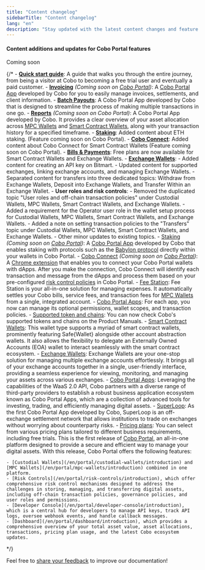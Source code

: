 ```yaml
---
title: "Content changelog"
sidebarTitle: "Content changelog"
lang: "en"
description: "Stay updated with the latest content changes and feature updates for Cobo Portal."
---
```


#### Content additions and updates for Cobo Portal features

<Note>Coming soon</Note>

{/*
<Steps>
    <Step title="September 10, 2024" icon="star">
    - [**Quick start guide**](/en/portal/quick-start-guide): A guide that walks you through the entire journey, from being a visitor at Cobo to becoming a free trial user and eventually a paid customer.
    - [**Invoicing**](/en/apps/invoicing/introduction) *(Coming soon on* [*Cobo Portal*](https://portal.cobo.com/login)*)*: A [Cobo Portal App](/en/apps/introduction) developed by Cobo for you to easily manage invoices, settlements, and client information.
    - [**Batch Payouts**](/en/apps/batch-payouts/introduction): A Cobo Portal App developed by Cobo that is designed to streamline the process of making multiple transactions in one go.
    - [**Reports**](/en/apps/reports/introduction) *(Coming soon on Cobo Portal)*: A Cobo Portal App developed by Cobo. It provides a clear overview of your asset allocation across [MPC Wallets](/en/portal/mpc-wallets/introduction) and [Smart Contract Wallets](/en/portal/smart-contract-wallets/introduction), along with your transaction history for a specified timeframe.
    - [**Staking**](/en/apps/staking/introduction): Added content about ETH staking. (Feature coming soon on Cobo Portal).
    - [**Cobo Connect**](/en/cobo-connect/introduction): Added content about Cobo Connect for Smart Contract Wallets (Feature coming soon on Cobo Portal).
    - [**Bills & Payments**](/en/portal/bills-and-payments/introduction): Free plans are now available for Smart Contract Wallets and Exchange Wallets.
    - [**Exchange Wallets**](/en/portal/exchange-wallets/introduction):
      - Added content for creating an API key on Bitmart.
      - Updated content for supported exchanges, linking exchange accounts, and managing Exchange Wallets.
      - Separated content for transfers into three dedicated topics: Withdraw from Exchange Wallets, Deposit into Exchange Wallets, and Transfer Within an Exchange Wallet.
    - **User roles and risk controls**:
      - Removed the duplicated topic "User roles and off-chain transaction policies" under Custodial Wallets, MPC Wallets, Smart Contract Wallets, and Exchange Wallets.
      - Added a requirement for the Operator user role in the wallet setup process for Custodial Wallets, MPC Wallets, Smart Contract Wallets, and Exchange Wallets.
      - Added a note on setting transaction policies to the "Transfers" topic under Custodial Wallets, MPC Wallets, Smart Contract Wallets, and Exchange Wallets.
    - Other minor updates to existing topics.
  </Step>
  <Step title="August 9, 2024" icon="star">
    - [Staking](/en/apps/staking/introduction) *(Coming soon on [Cobo Portal](https://portal.cobo.com/login))*: A [Cobo Portal App](/en/apps/introduction) developed by Cobo that enables staking with protocols such as the [Babylon protocol](https://babylonlabs.io/) directly within your wallets in Cobo Portal.
    - [Cobo Connect](/en/cobo-connect/introduction) *(Coming soon on [Cobo Portal](https://portal.cobo.com/login))*: A [Chrome extension](https://chromewebstore.google.com/category/extensions) that enables you to connect your Cobo Portal wallets with dApps. After you make the connection, Cobo Connect will identify each transaction and message from the dApps and process them based on your pre-configured [risk control policies](/en/portal/risk-controls/introduction) in Cobo Portal.
    - [Fee Station](/en/portal/fee-station/introduction): Fee Station is your all-in-one solution for managing expenses. It automatically settles your Cobo bills, service fees, and transaction fees for [MPC Wallets](/en/portal/mpc-wallets/introduction) from a single, integrated account.
    - [Cobo Portal Apps](/en/apps/introduction): For each app, you now can manage its optional permissions, wallet scopes, and transaction policies.
    - [Supported token and chains](/en/portal/supported-tokens): You can now check Cobo's supported tokens and chains on the Product Manuals.
  </Step>
  <Step title="July 17, 2024" icon="star">
    - [Smart Contract Wallets](/en/portal/smart-contract-wallets/introduction): This wallet type supports a myriad of smart contract wallets, prominently featuring Safe\{Wallet\} alongside other account abstraction wallets. It also allows the flexibility to delegate an Externally Owned Accounts (EOA) wallet to interact seamlessly with the smart contract ecosystem.
    - [Exchange Wallets](/en/portal/exchange-wallets/introduction): Exchange Wallets are your one-stop solution for managing multiple exchange accounts effortlessly. It brings all of your exchange accounts together in a single, user-friendly interface, providing a seamless experience for viewing, monitoring, and managing your assets across various exchanges.
    - [Cobo Portal Apps](/en/apps/introduction): Leveraging the capabilities of the WaaS 2.0 API, Cobo partners with a diverse range of third-party providers to establish a robust business application ecosystem known as Cobo Portal Apps, which are a collection of advanced tools for investing, trading, and efficiently managing digital assets.
    - [SuperLoop](/en/apps/superloop/introduction): As the first Cobo Portal App developed by Cobo, SuperLoop is an off-exchange settlement network that allows institutions to trade on exchanges without worrying about counterparty risks.
    - [Pricing plans](/en/portal/bills-and-payments/introduction): You can select from various pricing plans tailored to different business requirements, including free trials.
  </Step>
  <Step title="June 10, 2024" icon="star">
    This is the first release of [Cobo Portal](/en/portal/introduction), an all-in-one platform designed to provide a secure and efficient way to manage your digital assets. With this release, Cobo Portal offers the following features:

    - [Custodial Wallets](/en/portal/custodial-wallets/introduction) and [MPC Wallets](/en/portal/mpc-wallets/introduction) combined in one platform.
    - [Risk Controls](/en/portal/risk-controls/introduction), which offer comprehensive risk control mechanisms designed to address the challenges in storing, managing, and transferring digital assets, including off-chain transaction policies, governance policies, and user roles and permissions.
    - [Developer Console](/en/portal/developer-console/introduction), which is a central hub for developers to manage API keys, track API logs, oversee webhook events, and handle callback messages.
    - [Dashboard](/en/portal/dashboard/introduction), which provides a comprehensive overview of your total asset value, asset allocations, transactions, pricing plan usage, and the latest Cobo ecosystem updates.
  </Step>
</Steps>
*/}

<Tip>Feel free to [share your feedback](https://forms.zohopublic.com/cobo/form/DocumentFeedbackForm/formperma/QvLOhxJv1_JMsJ-1dleZ8Itb_7rzN-LtgvsDdxosoVI?referrername=manuals) to improve our documentation!</Tip>